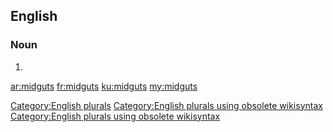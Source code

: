 ==English==

===Noun===
{{head|en}}

# {{plural of|midgut}}

[[Category:English plurals]][[Category:English plurals using obsolete wikisyntax]][[Category:English plurals using obsolete wikisyntax]]

[[ar:midguts]]
[[fr:midguts]]
[[ku:midguts]]
[[my:midguts]]